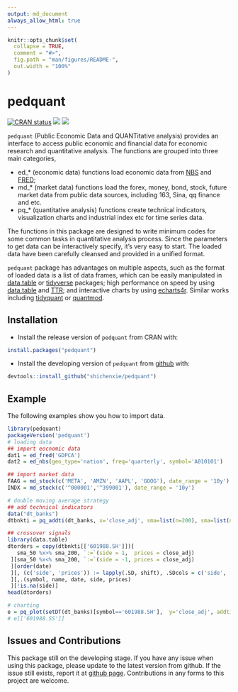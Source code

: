 ```yaml
---
output: md_document
always_allow_html: true
---
```


<!-- README.md is generated from README.Rmd. Please edit that file -->

```r
knitr::opts_chunk$set(
  collapse = TRUE,
  comment = "#>",
  fig.path = "man/figures/README-",
  out.width = "100%"
)
```

# pedquant

[![CRAN status](https://www.r-pkg.org/badges/version/pedquant)](https://cran.r-project.org/package=pedquant) [![](http://cranlogs.r-pkg.org/badges/grand-total/pedquant)](https://cran.r-project.org/package=pedquant) [![](http://cranlogs.r-pkg.org/badges/pedquant)](https://cran.r-project.org/package=pedquant)

`pedquant` (Public Economic Data and QUANTitative analysis) provides an interface to access public economic and financial data for economic research and quantitative analysis. The functions are grouped into three main categories,

-   ed\_\* (economic data) functions load economic data from [NBS](http://www.stats.gov.cn/) and [FRED](https://fred.stlouisfed.org/);
-   md\_\* (market data) functions load the forex, money, bond, stock, future market data from public data sources, including 163, Sina, qq finance and etc.
-   pq\_\* (quantitative analysis) functions create technical indicators, visualization charts and industrial index etc for time series data.

The functions in this package are designed to write minimum codes for some common tasks in quantitative analysis process. Since the parameters to get data can be interactively specify, it's very easy to start. The loaded data have been carefully cleansed and provided in a unified format.

`pedquant` package has advantages on multiple aspects, such as the format of loaded data is a list of data frames, which can be easily manipulated in [data.table](https://rdatatable.gitlab.io/data.table) or [tidyverse](https://www.tidyverse.org) packages; high performance on speed by using [data.table](https://rdatatable.gitlab.io/data.table) and [TTR](https://github.com/joshuaulrich/TTR); and interactive charts by using [echarts4r](https://echarts4r.john-coene.com). Similar works including [tidyquant](https://github.com/business-science/tidyquant) or [quantmod](https://github.com/joshuaulrich/quantmod).

## Installation

-   Install the release version of `pedquant` from CRAN with:

``` r
install.packages("pedquant")
```

-   Install the developing version of `pedquant` from [github](https://github.com/shichenXie/pedquant) with:

``` r
devtools::install_github("shichenxie/pedquant")
```

## Example

The following examples show you how to import data.

```r
library(pedquant)
packageVersion('pedquant')
# loading data
## import eocnomic data
dat1 = ed_fred('GDPCA')
dat2 = ed_nbs(geo_type='nation', freq='quarterly', symbol='A010101')

## import market data
FAAG = md_stock(c('META', 'AMZN', 'AAPL', 'GOOG'), date_range = '10y')
INDX = md_stock(c('^000001','^399001'), date_range = '10y')

# double moving average strategy
## add technical indicators
data("dt_banks")
dtbnkti = pq_addti(dt_banks, x='close_adj', sma=list(n=200), sma=list(n=50))

## crossover signals
library(data.table)
dtorders = copy(dtbnkti[['601988.SH']])[
   sma_50 %x>% sma_200, `:=`(side = 1,  prices = close_adj)
 ][sma_50 %x<% sma_200, `:=`(side = -1, prices = close_adj)
 ][order(date)
 ][, (c('side', 'prices')) := lapply(.SD, shift), .SDcols = c('side', 'prices')
 ][,.(symbol, name, date, side, prices)
 ][!is.na(side)]
head(dtorders)

# charting
e = pq_plot(setDT(dt_banks)[symbol=='601988.SH'],  y='close_adj', addti = list(sma=list(n=200), sma=list(n=50)), orders = dtorders)
# e[['601988.SS']]
```

## Issues and Contributions

This package still on the developing stage. If you have any issue when using this package, please update to the latest version from github. If the issue still exists, report it at [github page](https://github.com/ShichenXie/pedquant/issues). Contributions in any forms to this project are welcome.
